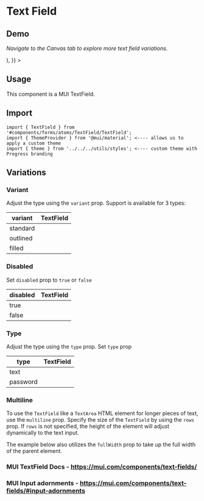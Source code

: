 <!-- README_TextField.mdx -->


# Text Field

## Demo

_Navigate to the Canvas tab to explore more text field variations._

<div
  style={{
    width: '100%',
    borderRadius: '5px',
    padding: '20px',
    backgroundColor: 'rgba(211,211,211,0.2)',
  }}
>
  <ThemeProvider theme={theme}>
    <TextField
      placeholder="Search"
      label="Search"
      InputProps={{
        startAdornment: (
          <InputAdornment position="start">
            <SearchIcon />
          </InputAdornment>
        ),
      }}
    ></TextField>
  </ThemeProvider>
</div>

## Usage

This component is a MUI TextField.

## Import

```
import { TextField } from '#components/forms/atoms/TextField/TextField';
import { ThemeProvider } from '@mui/material'; <---- allows us to apply a custom theme
import { theme } from '../../../utils/styles'; <---- custom theme with Progress branding

```

## Variations

### Variant

Adjust the type using the `variant` prop. Support is available for 3 types:

| variant  | TextField                                                                                                |
| -------- | -------------------------------------------------------------------------------------------------------- |
| standard | <ThemeProvider theme={theme}><TextField variant='standard' label="Standard"></TextField></ThemeProvider> |
| outlined | <ThemeProvider theme={theme}><TextField variant='outlined' label="Outlined"></TextField></ThemeProvider> |
| filled   | <ThemeProvider theme={theme}><TextField variant='filled' label="Filled"></TextField> </ThemeProvider>    |

### Disabled

Set `disabled` prop to `true` or `false`

| disabled | TextField                                                                                                              |
| -------- | ---------------------------------------------------------------------------------------------------------------------- |
| true     | <ThemeProvider theme={theme}><TextField variant='standard' disabled={true} label="True"></TextField> </ThemeProvider>  |
| false    | <ThemeProvider theme={theme}><TextField variant='standard' disabled={false} label="False"></TextField></ThemeProvider> |

### Type

Adjust the type using the `type` prop. Set `type` prop

| type     | TextField                                                                                             |
| -------- | ----------------------------------------------------------------------------------------------------- |
| text     | <ThemeProvider theme={theme}><TextField label="text" type='text'></TextField> </ThemeProvider>        |
| password | <ThemeProvider theme={theme}><TextField label="password" type='password'></TextField></ThemeProvider> |

### Multiline

To use the `TextField` like a `TextArea` HTML element for longer pieces of text, use the `multiline` prop. Specify the size of the `TextField` by using the `rows` prop. If `rows` is not specified, the height of the element will adjust dynamically to the text input.

The example below also utilizes the `fullWidth` prop to take up the full width of the parent element.

<div
  style={{
    width: '100%',
    borderRadius: '5px',
    padding: '20px',
    backgroundColor: 'rgba(211,211,211,0.2)',
  }}
>
  <ThemeProvider theme={theme}>
    <TextField label="This is a multiline text field." multiline fullWidth rows={4}></TextField>
  </ThemeProvider>
</div>

### MUI TextField Docs - https://mui.com/components/text-fields/

### MUI Input adornments - https://mui.com/components/text-fields/#input-adornments

